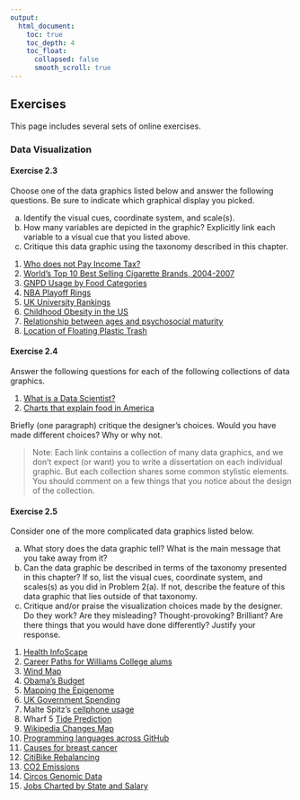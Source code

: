 ```yaml
---
output:
  html_document:
    toc: true
    toc_depth: 4
    toc_float:
      collapsed: false
      smooth_scroll: true
---
```


## Exercises

This page includes several sets of online exercises.

### Data Visualization

#### Exercise 2.3

Choose one of the data graphics listed below
and answer the following questions. Be sure to indicate which graphical display you picked.

a. Identify the visual cues, coordinate system, and scale(s).
b. How many variables are depicted in the graphic? Explicitly link each variable to a
visual cue that you listed above.
c. Critique this data graphic using the taxonomy described in this chapter.

1. [Who does not Pay Income Tax?](http://thefuturebuzz.com/2012/09/19/simplicity-with-data-visualization-is-still-best)
2. [World’s Top 10 Best Selling Cigarette Brands, 2004-2007](http://vizwiz.blogspot.com/2009/12/simple-is-better.html)
#. [GNPD Usage by Food Categories](http://www.nrsmithdesign.com/wp-content/uploads/2012/10/data-graphic.jpg)
#. [NBA Playoff Rings](http://champsring.com/products/pro-basketball-2013)
#. [UK University Rankings](http://static.guim.co.uk/sys-images/Guardian/Pix/maps_and_graphs/2010/9/7/1283876186403/Top-universities-graphic-001.jpg)
#. [Childhood Obesity in the US](http://www.sparkpe.org/blog/wp-content/uploads/2010/07/childhood-obesity-bmi.gif)
#. [Relationship between ages and psychosocial maturity](http://ars.els-cdn.com/content/image/1-s2.0-S1043276005002602-gr2.jpg)
#. [Location of Floating Plastic Trash](http://images.nationalgeographic.com/wpf/media-content/photos/000/816/81694-cb1405449966.jpg)

#### Exercise 2.4

Answer the following questions for each of the following collections of data graphics.

#. [What is a Data Scientist?](http://tinyurl.com/what-is-datascientist)
#. [Charts that explain food in America](http://www.vox.com/a/explain-food-america)

Briefly (one paragraph) critique the designer’s choices. Would you have made different
choices? Why or why not.

> Note: Each link contains a collection of many data graphics, and we don’t expect (or want) you to write a dissertation on each individual graphic. But each collection shares some common stylistic elements. You should comment on a few things that you notice about the design of the collection.



#### Exercise 2.5

Consider one of the more complicated data graphics listed below. 

a. What story does the data graphic tell? What is the main message that you take away
from it?
b. Can the data graphic be described in terms of the taxonomy presented in this chapter?
If so, list the visual cues, coordinate system, and scales(s) as you did in Problem 2(a).
If not, describe the feature of this data graphic that lies outside of that taxonomy.
c. Critique and/or praise the visualization choices made by the designer. Do they work?
Are they misleading? Thought-provoking? Brilliant? Are there things that you would
have done differently? Justify your response.

1. [Health InfoScape](http://visualization.geblogs.com/visualization/network/)
2. [Career Paths for Williams College alums](http://web.williams.edu/Mathematics/devadoss/careerpath.html)
#. [Wind Map](http://hint.fm/wind/)
#. [Obama's Budget](http://www.nytimes.com/interactive/2012/02/13/us/politics/2013-budget-proposal-graphic.html?\_r=1)
#. [Mapping the Epigenome](http://www.nytimes.com/imagepages/2008/11/11/science/20081111\_EPIGENETICS\_GRAPHIC.html)
#. [UK Government Spending](http://image.guardian.co.uk/sys-files/Guardian/documents/2011/11/08/Public\_spending\_2710.pdf)
#. Malte Spitz's [cellphone usage](http://www.zeit.de/datenschutz/malte-spitz-data-retention)
#. Wharf 5 [Tide Prediction](http://payload18.cargocollective.com/1/6/194031/2678199/WilfredCastillo\_TidePrediction\_1C\_4\_4096.jpg)
#. [Wikipedia Changes Map](http://rcmap.hatnote.com/\#en,de,ru,ja,es,fr)
#. [Programming languages across GitHub](http://infosthetics.com/archives/2014/09/githut\_the\_universe\_of\_programming\_languages\_across\_github.html)
#. [Causes for breast cancer](http://infosthetics.com/archives/2014/08/the\_many\_factors\_influencing\_breast\_cancer\_incidence.html)
#. [CitiBike Rebalancing](http://spatialinformationdesignlab.org/projects/citibike-rebalancing-study)
#. [CO2 Emissions](http://image.guardian.co.uk/sys-files/Guardian/documents/2011/02/10/CarbonWeb.pdf)
#. [Circos Genomic Data](http://circos.ca/intro/genomic\_data/)
#. [Jobs Charted by State and Salary](http://flowingdata.com/2014/07/02/jobs-charted-by-state-and-salary/)
